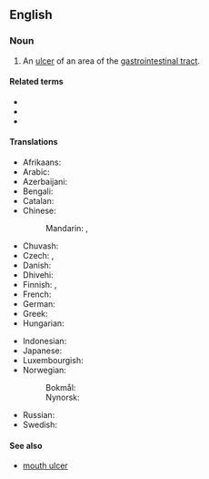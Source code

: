 {{also|peptic-ulcer}}
==English==
{{wikipedia}}

===Noun===
{{en-noun}}

# {{lb|en|pathology}} An [[ulcer]] of an area of the [[gastrointestinal tract]].

====Related terms====
* {{l|en|duodenal ulcer}}
* {{l|en|gastric ulcer}}
* {{l|en|stomach ulcer}}

====Translations====
{{trans-top|ulcer}}
* Afrikaans: {{t|af|maagsweer}}
* Arabic: {{t|ar|قرحة هضمية}}
* Azerbaijani: {{t|az|mədə xorası}}
* Bengali: {{t|bn|পেপটিক আলসার}}
* Catalan: {{t|ca|úlcera pèptica|f}}
* Chinese:
*: Mandarin: {{t+|cmn|胃潰瘍|sc=Hani}}, {{t+|cmn|胃溃疡|tr=wèikuìyáng|sc=Hani}}
* Chuvash: {{t|cv|хырӑмлӑх ҫӗрни}}
* Czech: {{t|cs|peptický vřed|m}}, {{t|cs|žaludeční vřed|m}}
* Danish: {{t+|da|mavesår |n}}
* Dhivehi: {{t|dv|ގޮހޮރުގެ ފާރު}}
* Finnish: {{t+|fi|mahahaava}}, {{t+|fi|vatsahaava}}
* French: {{t|fr|ulcère peptique|m}}
* German: {{t|de|Magengeschwür|n}}
* Greek: {{t+|el|έλκος|n}}
* Hungarian: {{t+|hu|gyomorfekély}}
{{trans-mid}}
* Indonesian: {{t+|id|tukak lambung}}
* Japanese: {{t|ja|消化性潰瘍|tr=しょうかせいかいよう, shōkaseikaiyō|sc=Jpan}}
* Luxembourgish: {{t|lb|Moschwier|m}}
* Norwegian:
*: Bokmål: {{t|nb|magesår|n}}
*: Nynorsk: {{t|nn|magesår|n}}
* Russian: {{t|ru|я́зва желу́дка|f}}
* Swedish: {{t+|sv|magsår|n}}
{{trans-bottom}}

====See also====
* {{qualifier|not to be confused with}} [[mouth ulcer]]